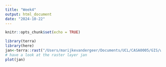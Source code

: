 ```yaml
---
title: "Week4"
output: html_document
date: "2024-10-22"
---
```


```r
knitr::opts_chunk$set(echo = TRUE)
```

```r
library(terra)
library(here)
jan<-terra::rast("/Users/marijkevandergeer/Documents/UCL/CASA0005/GIS/wk3/prac3/prac3_data/wc2.1_5m_tavg_01.tif")
# have a look at the raster layer jan
plot(jan)
```

